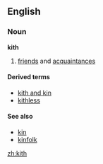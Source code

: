 ==English==
===Noun===
'''kith'''
# {{obsolete}} [[friend]]s and [[acquaintance]]s
====Derived terms====
*[[kith and kin]]
*[[kithless]]

====See also====
*[[kin]]
*[[kinfolk]]

[[zh:kith]]